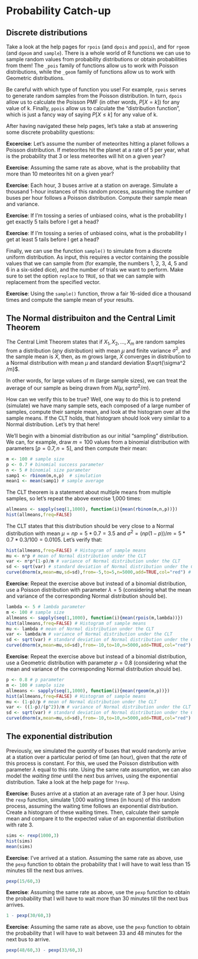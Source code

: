 # Probability Catch-up

## Discrete distributions

Take a look at the help pages for `rpois` (and `dpois` and `ppois`), and for `rgeom` (and `dgeom` and `sample`). There is a whole world of R functions we can use to sample random values from probability distributions or obtain probabilities from them!  The `_pois` family of functions allow us to work with Poisson distributions, while the `_geom` family of functions allow us to work with Geometric distributions.

Be careful with which type of function you use! For example, `rpois` serves to generate random samples from the Poisson distribution. In turn, `dpois` allow us to calculate the Poisson PMF (in other words, $P[X=k]$) for any value of k. Finally, `ppois` allow us to calculate the "distribution function", which is just a fancy way of saying $P[X \leq k]$ for any value of k.

After having navigated these help pages, let's take a stab at answering some discrete probability questions:

**Excercise**: Let's assume the number of meteorites hitting a planet follows a Poisson distribution. If meteorites hit the planet at a rate of 5 per year, what is the probability that 3 or less meteorites will hit on a given year?

<!--
```r

```
```r
lambda <- 5
ppois(3, lambda) # ppois gives P[X less than or equal to k]
```
-->

**Exercise**: Assuming the same rate as above, what is the probability that more than 10 meteorites hit on a given year?

<!--
```r

```
```r
lambda <- 5
1 - ppois(10, lambda)
```
-->

**Exercise**: Each hour, 3 buses arrive at a station on average. Simulate a thousand 1-hour instances of this random process, assuming the number of buses per hour follows a Poisson distribution. Compute their sample mean and variance.

<!--
```r

```
```r
lambda <- 3
randvec <- rpois(1000,lambda) # We use rpois to generate random Poisson samples
mean(randvec)
var(randvec)
```
-->

**Exercise**: If I'm tossing a series of unbiased coins, what is the probability I get exactly 5 tails before I get a head?

<!--
```r

```
```r
prob <- 0.5
dgeom(5,prob) # P[ exactly 5 tails before a head]
```
-->

**Exercise**: If I'm tossing a series of unbiased coins, what is the probability I get at least 5 tails before I get a head?

<!--
```r

```
```r
prob <- 0.5
# Probability of at least 5 tails before a head is equal 1 minus the probability of 4 or less tails before a head.
1 - pgeom(4,prob)
```
-->

Finally, we can use the function `sample()` to simulate from a discrete uniform distribution. As input, this requires a vector containing the possible values that we can sample from (for example, the numbers 1, 2, 3, 4, 5 and 6 in a six-sided dice), and the number of trials we want to perform. Make sure to set the option `replace` to `TRUE`, so that we can sample with replacement from the specified vector.

**Exercise**: Using the `sample()` function, throw a fair 16-sided dice a thousand times and compute the sample mean of your results.

<!--
```r

```
```r
possiblevalues <- seq(1,16)
ntrials <- 1000
results <- sample(possiblevalues,ntrials,replace=TRUE)
mean(results)
```
-->


## The Normal distribuiton and the Central Limit Theorem

The Central Limit Theorem states that if $X_1, X_2, ..., X_m$ are random samples from a distribution (any distribution) with mean $\mu$ and finite variance $\sigma^2$, and the sample mean is $\bar{X}$, then, as m grows large, $\bar{X}$ converges in distribution to a Normal distribution with mean $\mu$ and standard deviation $\sqrt{\sigma^2 /m}$.

In other words, for large values of m (large sample sizes), we can treat the average of our sample as being drawn from $N(\mu,sqrt{\sigma^2/m})$.

How can we verify this to be true? Well, one way to do this is to pretend (simulate) we have many sample sets, each composed of a large number of samples, compute their sample mean, and look at the histogram over all the sample means. If the CLT holds, that histogram should look very similar to a Normal distribution. Let's try that here!

We'll begin with a binomial distribution as our initial "sampling" distribution. We can, for example, draw $m=100$ values from a binomial distribution with parameters $[p=0.7,n=5]$, and then compute their mean:

```r
m <- 100 # sample size
p <- 0.7 # binomial success parameter
n <- 5 # binomial size parameter
samp1 <- rbinom(m,n,p)  # simulation
mean1 <- mean(samp1) # sample average
```

The CLT theorem is a statement about multiple means from multiple samples, so let's repeat the above exercise 1,000 times:

```r
allmeans <- sapply(seq(1,1000), function(i){mean(rbinom(m,n,p))})
hist(allmeans,freq=FALSE)
```

The CLT states that this distribution should be very close to a Normal distribution with mean $\mu = np = 5*0.7 = 3.5$ and $\sigma^2 = (np(1-p))/m = 5*0.7*0.3/100 = 0.0105$. Let's verify that:

```r
hist(allmeans,freq=FALSE) # Histogram of sample means
mu <- n*p # mean of Normal distribution under the CLT
var <- n*p*(1-p)/m # variance of Normal distribution under the CLT
sd <- sqrt(var) # standard deviation of Normal distribution under the CLT
curve(dnorm(x,mean=mu,sd=sd),from=-5,to=5,n=5000,add=TRUE,col="red") # Normal distribution
```

**Exercise**: Repeat the exercise above but instead of a binomial 
distribution, use a Poisson distribution with parameter $\lambda=5$ (considering what the mean and variance of the corresponding Normal distribution should be).

```r
lambda <- 5 # lambda parameter
m <- 100 # sample size
allmeans <- sapply(seq(1,1000), function(i){mean(rpois(m,lambda))})
hist(allmeans,freq=FALSE) # Histogram of sample means
mu <- lambda # mean of Normal distribution under the CLT
var <- lambda/m # variance of Normal distribution under the CLT
sd <- sqrt(var) # standard deviation of Normal distribution under the CLT
curve(dnorm(x,mean=mu,sd=sd),from=-10,to=10,n=5000,add=TRUE,col="red") # Normal distribution
```

**Exercise**: Repeat the exercise above but instead of a binomial distribution, use a Geometric distribution with parameter $p=0.8$ (considering what the mean and variance of the corresponding Normal distribution should be).

```r
p <- 0.8 # p parameter
m <- 100 # sample size
allmeans <- sapply(seq(1,1000), function(i){mean(rgeom(m,p))})
hist(allmeans,freq=FALSE) # Histogram of sample means
mu <- (1-p)/p # mean of Normal distribution under the CLT
var <- ((1-p)/(p^2))/m # variance of Normal distribution under the CLT
sd <- sqrt(var) # standard deviation of Normal distribution under the CLT
curve(dnorm(x,mean=mu,sd=sd),from=-10,to=10,n=5000,add=TRUE,col="red") # Normal distribution
```


## The exponential distribution

Previously, we simulated the *quantity* of buses that would randomly arrive at a station over a particular period of time (an hour), given that the *rate* of this process is constant. For this, we used the Poisson distribution with parameter $\lambda$ equal to this rate. Using the same rate assumption, we can also model the *waiting time* until the next bus arrives, using the exponential distribution. Take a look at the help page for `?rexp`.

**Exercise**: Buses arrive at a station at an average rate of 3 per hour. Using the `rexp` function, simulate 1,000 waiting times (in hours) of this random process, assuming the waiting time follows an exponential distribution. Create a histogram of these waiting times. Then, calculate their sample mean and compare it to the expected value of an exponential distribution with rate 3.

```r
sims <- rexp(1000,3)
hist(sims)
mean(sims)
```

**Exercise**: I've arrived at a station. Assuming the same rate as above, use the `pexp` function to obtain the probability that I will have to wait less than 15 minutes till the next bus arrives.

```r
pexp(15/60,3)
```

**Exercise**: Assuming the same rate as above, use the `pexp` function to obtain the probability that I will have to wait more than 30 minutes till the next bus arrives.

```r
1 - pexp(30/60,3)
```

**Exercise**: Assuming the same rate as above, use the `pexp` function to obtain the probability that I will have to wait between 33 and 48 minutes for the next bus to arrive.

```r
pexp(48/60,3) - pexp(33/60,3)
```




